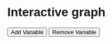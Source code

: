 # Interactive graph

<style>
  * {
    font-family: sans-serif;
  }
</style> 

<div id="plot">
</div>
<p></p>
<button type="button" onclick="add()">Add Variable</button>
<button type="button" onclick="remove()">Remove Variable</button>

<script src="https://cdn.jsdelivr.net/npm/d3@7"></script>
<script src="scripts/myscript.js"></script>
